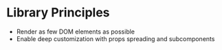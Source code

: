 # Library Principles

- Render as few DOM elements as possible
- Enable deep customization with props spreading and subcomponents
